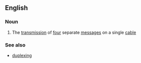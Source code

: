 ==English==

===Noun===
{{en-noun}}

# The [[transmission]] of [[four]] separate [[message]]s on a single [[cable]]

===See also===
*[[duplexing]]